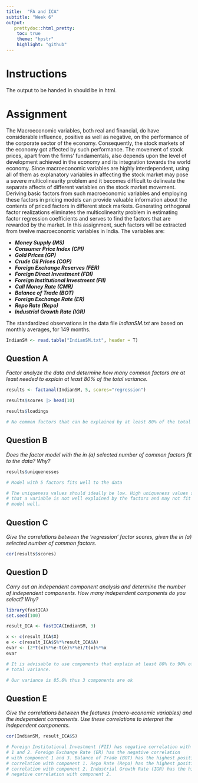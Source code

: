 ```yaml
---
title:  "FA and ICA"
subtitle: "Week 6"
output:
   prettydoc::html_pretty:
    toc: true
    theme: "hpstr"
    highlight: "github"
---
```


# Instructions
The output to be handed in should be in html.

# Assignment

The Macroeconomic variables, both real and financial, do have considerable 
influence, positive as well as negative, on the performance of the corporate 
sector of the economy. Consequently, the stock markets of the economy got 
affected by such performance. The movement of stock prices, apart from the 
firms’ fundamentals, also depends upon the level of development achieved in the 
economy and its integration towards the world economy.
Since macroeconomic variables are highly interdependent, using all of them as
explanatory variables in affecting the stock market may pose a severe 
multicolinearity problem and it becomes difficult to delineate the separate 
affects of different variables on the stock market movement. Deriving basic 
factors from such macroeconomic variables and employing these factors in pricing
models can provide valuable information about the contents of priced factors in
different stock markets. Generating orthogonal factor realizations eliminates
the multicolinearity problem in estimating factor regression coefficients and
serves to find the factors that are rewarded by the market. In this assignment,
such factors will be extracted from twelve macroeconomic variables in India. 
The variables are:

  +   ***Money Supply (MS)***
  +  ***Consumer Price Index (CPI)***
  +  ***Gold Prices (GP)***
  +  ***Crude Oil Prices (COP)***
  +  ***Foreign Exchange Reserves (FER)***
  +  ***Foreign Direct Investment (FDI)***
  +  ***Foreign Institutional Investment (FII)***
  +  ***Call Money Rate (CMR)***
  +  ***Balance of Trade (BOT)***
  +  ***Foreign Exchange Rate (ER)***
  +  ***Repo Rate (Repo)***
  +  ***Industrial Growth Rate (IGR)***
  
The standardized observations in the data file *IndianSM.txt* are based on
monthly averages, for 149 months.

```r

IndianSM <- read.table("IndianSM.txt", header = T)

```


## Question A
*Factor analyze the data and determine how many common factors are at least*
*needed to explain at least 80% of the total variance.*
```r

results <- factanal(IndianSM, 5, scores="regression") 

results$scores |> head(10)

results$loadings

# No common factors that can be explained by at least 80% of the total variance.
```


## Question B
*Does the factor model with the in (a) selected number of common factors fit*
*to the data? Why?*
```r



results$uniquenesses

# Model with 5 factors fits well to the data

# The uniqueness values should ideally be low. High uniqueness values suggest 
# that a variable is not well explained by the factors and may not fit the
# model well.

```


## Question C
*Give the correlations between the ‘regression’ factor scores, given the in* 
*(a) selected number of common factors.*
```r

cor(results$scores)

```

## Question D
*Carry out an independent component analysis and determine the number of* 
*independent components. How many independent components do you select? Why?*
```r
library(fastICA)
set.seed(100)

result_ICA <- fastICA(IndianSM, 3)

x <- c(result_ICA$X)
e <- c(result_ICA$S%*%result_ICA$A)
evar <- (2*t(x)%*%e-t(e)%*%e)/t(x)%*%x
evar

# It is advisable to use components that explain at least 80% to 90% of the 
# total variance.

# Our variance is 85.6% thus 3 components are ok
```

## Question E
*Give the correlations between the features (macro-economic variables) and* 
*the independent components. Use these correlations to interpret the* 
*independent components.*

```r

cor(IndianSM, result_ICA$S)

# Foreign Institutional Investment (FII) has negative correlation with component
# 1 and 2. Foreign Exchange Rate (ER) has the negative correlation 
# with component 1 and 3. Balance of Trade (BOT) has the highest positive 
# correlation with component 1. Repo Rate (Repo) has the highest positive 
# correlation with component 2. Industrial Growth Rate (IGR) has the highest 
# negative correlation with component 2. 

```

